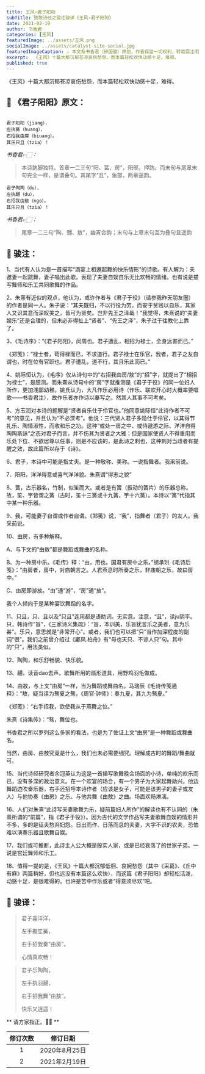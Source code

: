 ```yaml
---
title: 王风∘君子阳阳
subTitle: 致敬诗经之骏注骏译《王风∘君子阳阳》 
date: 2021-02-19 
author: 书香君
categories: [王风]
featuredImage: ../assets/王风.png
socialImage: ../assets/catalyst-site-social.jpg
featuredImageCaption: ⚠️️ 本文系书香君（钟国骏）原创，作者保留一切权利，转载需注明出处。
excerpt:  《王风》十篇大都沉郁苍凉哀伤愁怨，而本篇轻松欢快动感十足，难得。   
published: true
---
```


《王风》十篇大都沉郁苍凉哀伤愁怨，而本篇轻松欢快动感十足，难得。

## 🌼 《君子阳阳》原文：
```

君子阳阳（jiang），
左执簧（huang），
右招我由房（biuang）。
其乐只且（tzia）！

```
*书香君👉🏻：* 

> 本诗韵脚独特。首章一二三句“阳、簧、房”，阳部，押韵。而末句与尾章末句完全一样，是谓叠句。其尾字“且”，鱼部，两章遥韵。

```
君子陶陶（du），
左执翿（du），
右招我由敖（ngo）。
其乐只且（tzia）！

```
*书香君👉🏻：* 

> 尾章一二三句“陶、翿、敖”，幽宵合韵；末句与上章末句互为叠句且遥韵

## 🍁️ 骏注：

1、当代有人认为是一首描写“酒宴上相邀起舞的快乐情形”的诗歌。有人解为：夫邀妻一起跳舞，妻子唱出此歌。表现了夫妻自娱自乐无比欢畅的情绪。也有说是描写舞师和乐工共同歌舞的作品。

2、朱熹有近似的观点，他认为，或许作者与《君子于役》（请参我昨天朋友圈）的作者是同一人。朱子说：“其夫既归，不以行役为劳，而安于贫贱以自乐，其家人又识其意而深叹美之，皆可为贤矣。岂非先王之泽哉！”我觉得，朱熹说的“夫妻娱乐”还是合理的，但未必非得扯上“贤者”、“先王之泽”，朱子过于往教化上靠了。

3、《毛诗序》：“《君子阳阳》，闵周也。君子遭乱，相招为禄士，全身远害而已。”

《郑笺》：“禄士者，苟得禄而已，不求道行。君子禄士在乐官，我者，君子之友自谓也，时在位有官职也。君子遭乱，道不行，其且乐此而已。”

4、姚际恒认为，《毛序》仅从诗句中的“右招我由房/敖”的“招”字，就提出了“相招为禄士”，是臆测。而朱熹从诗句中的“房”字就推测是《君子于役》的同一位妇人所作，更加浅鄙幼稚。姚氏认为，大凡作乐必用诗（作乐、联欢开心时大概率要唱歌——书香君注），故作乐者亦作诗以摹写之。然其人其事不可考矣。

5、方玉润对本诗的题解是“贤者自乐仕于伶官也。”他同意姚际恒“此诗作者不可考”的意见，并且认为“不必深考”。他说：三代贤人君子多隐仕于伶官，以其得节礼乐、陶情淑性，而收和乐之功。这种“或处一房之中、或侍遨游之际、洋洋自得陶陶斯詠”之态对君子而言，并不伤其为贤者之大雅；但是国家使贤人不得重用而乐处下位、不欲居尊以任事，则是不应该的，是此诗之刺也，这种刺对当政者有提醒之效，故此篇所以存于《诗》。

6、君子，本诗中可能是指丈夫。是一种敬称、美称。一说指舞者。我采前说。

7、阳阳，洋洋得意或喜气洋洋貌。朱熹谓“得志之貌”

8、簧，古乐器名，竹制，似笙而大。或者是有簧（振动的簧片）的乐器总称。故，笙、竽皆谓之簧（古时，笙十三簧或十九簧，竽十六簧）。本诗以“簧”代指其中某一种乐器。

9、我，可能妻子自谓或作者自谓。《郑笺》说，“我”，指舞者（君子）的友人。我采前说。

10、由房，有多种解释。

A、与下文的“由敖”都是舞蹈或舞曲的名称。

B、为一种房中乐。《毛传》释：“由，用也。国君有房中之乐。”胡承珙《毛诗后笺》：“由房者，房中，对庙朝言之。人君燕息时所奏之乐，非庙朝之乐，故曰房中。”

C、由房即游放。“由”通“游”，“房”通“放”。

我个人倾向于是某种宴饮舞蹈的名字。

11、只且，只、且以及“只且”连用都是语助词。无实意。注意，“且”，读ju阴平。只，韩诗作“旨”，《三家诗义集疏》：“旨，本训美，乐旨犹言乐之美者，意为乐甚”。乐只，意思就是“非常开心”。或者，我们也可以把“只”当作加深程度的副词“很”。我们之前曾介绍过《鄘风.柏舟》有“母也天只、不谅人只”句。其中的“只”，用法类似。

12、陶陶，和乐舒畅貌、快乐貌。

13、翿，读音dao去声。歌舞所用的扇形道具，用野鸡羽毛做成。

14、由敖，与上文“由房”一样，当为舞蹈或舞曲名。马瑞辰《毛诗传笺通释》：“敖，疑当读为骜夏之骜，《周官·钟师》：奏九夏，其九为骜夏。”

《郑笺》：“右手招我，欲使我从于燕舞之位。”

朱熹《诗集传》：“骜，舞位也。

书香君之所以罗列这么多家的看法，也是为了佐证上文“由房”是一种舞蹈或舞曲名。

当然，由房、由敖究竟是什么，我们也未必需要细究。理解成古时的舞蹈/舞曲就可。

15、当代诗经研究者余冠英认为这是一首描写歌舞晚会场面的小诗，单纯的欢乐而已，没有多深的政治意义。在一个欢宴的场合，有一个男子为大家起舞助兴。他边舞蹈边吹奏乐器，右手还招呼本诗作者（应该是女子，可能是该男子的妻子或友人）与他协奏《由房》之乐、与他共舞《由敖》之曲。场面欢畅淋漓。

16、人们对朱熹“此诗写夫妻歌舞为乐，疑前篇妇人所作”的解读也有不认同的（朱熹所谓的“前篇”，指《君子于役》）。因为古代的文学作品写夫妻歌舞自娱的情形并不多，多的是征夫愁弃妇怨。日出而作、日落而息的夫妻，大字不识的农夫，恐怕难以演奏乐器且歌舞自娱。

17、我们或可推断，此诗主人公大概是殷实人家，或是已经衰落了的世家子弟。一说是宫廷舞师和乐工。

18、值得一提的是，《王风》十篇大都沉郁低徊、哀婉愁怨（其中《采葛》、《丘中有麻》两篇稍好，但也远没有本篇这么欢快），而这篇《君子阳阳》却轻松活泼，动感十足，是很难得的。也许是苦中作乐或者“得意须尽欢”吧。

## 🍁️ 骏译：

> 君子喜洋洋，
> 
> 左手握笙簧，
> 
> 右手招我奏“由房”。
> 
> 心情真欢畅！

> 君子乐陶陶，
> 
> 左手执羽翿，
> 
> 右手招我舞“由敖”。
> 
> 快乐又逍遥！

** 请方家指正。🙏🏻 **

| 修订次数      | 修订日期 | 
|   :----: |    :----:   | 
| 1    | 2020年8月25日       | 
| 2    | 2021年2月19日       | 
